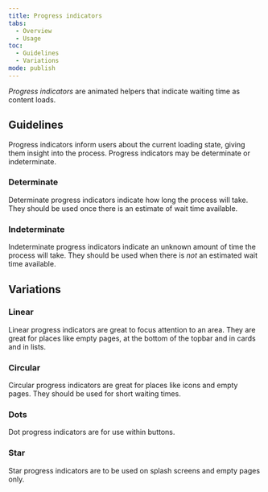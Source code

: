 ```yaml
---
title: Progress indicators
tabs:
  - Overview
  - Usage
toc:
  - Guidelines
  - Variations
mode: publish
---
```


_Progress indicators_ are animated helpers that indicate waiting time as content loads.

<!--One to two sentences as an introduction to the component-->

## Guidelines

<!--List how to use it, sizes, widths, grid interactions, color allowances -->

Progress indicators inform users about the current loading state, giving them insight into the process. Progress indicators may be determinate or indeterminate.

### Determinate

Determinate progress indicators indicate how long the process will take. They should be used once there is an estimate of wait time available.

### Indeterminate

Indeterminate progress indicators indicate an unknown amount of time the process will take. They should be used when there is _not_ an estimated wait time available.

## Variations

<!--One ### heading per frame in Figma, explaining each component in that frame. One 'content' section per variation if needed -->

### Linear

Linear progress indicators are great to focus attention to an area. They are great for places like empty pages, at the bottom of the topbar and in cards and in lists.

<FigmaImage
  url="https://www.figma.com/file/0bGXR2sCwMVSDNyyzu5BXrO5/Desktop-UI?node-id=2529%3A17"
  alt="Figma design of linear progress indicator"
/>

### Circular

Circular progress indicators are great for places like icons and empty pages. They should be used for short waiting times.

<FigmaImage
  url="https://www.figma.com/file/0bGXR2sCwMVSDNyyzu5BXrO5/Desktop-UI?node-id=2529%3A34"
  alt="Figma design of circular progress indicators"
/>

### Dots

Dot progress indicators are for use within buttons.

<FigmaImage
  url="https://www.figma.com/file/0bGXR2sCwMVSDNyyzu5BXrO5/Desktop-UI?node-id=112%3A887"
  alt="Figma design of dotted progress indicators"
/>

### Star

Star progress indicators are to be used on splash screens and empty pages only.

<FigmaImage
  url="https://www.figma.com/file/0bGXR2sCwMVSDNyyzu5BXrO5/Desktop-UI?node-id=2529%3A67"
  alt="Figma design of equinor star progress indicators"
/>
